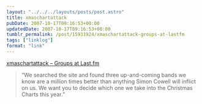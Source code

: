 ```yaml
---
layout: "../../../layouts/posts/post.astro"
title: xmaschartattack
pubDate: 2007-10-17T09:16:53+00:00
updatedDate: 2007-10-17T09:16:53+00:00
tumblr_permalink: /post/15931924/xmaschartattack-groups-at-lastfm
tags: ["linklog"]
format: "link"
---
```


[xmaschartattack – Groups at Last.fm][1]

> &ldquo;We searched the site and found three up-and-coming bands we know are a million times better than anything Simon Cowell will inflict on us. We want you to decide which one we take into the Christmas Charts this year.&rdquo;

[1]: http://www.last.fm/group/xmaschartattack/
